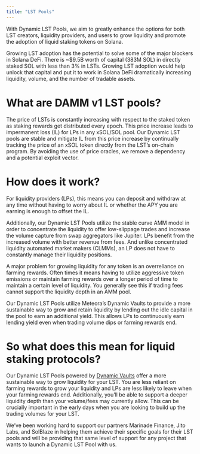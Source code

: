 ```yaml
---
title: "LST Pools"
---
```


With Dynamic LST Pools, we aim to greatly enhance the options for both LST creators, liquidity providers, and users to grow liquidity and promote the adoption of liquid staking tokens on Solana.

Growing LST adoption has the potential to solve some of the major blockers in Solana DeFi. There is ~$9.5B worth of capital (383M SOL) in directly staked SOL with less than 3% in LSTs. Growing LST adoption would help unlock that capital and put it to work in Solana DeFi dramatically increasing liquidity, volume, and the number of tradable assets.

# What are DAMM v1 LST pools?

The price of LSTs is constantly increasing with respect to the staked token as staking rewards get distributed every epoch. This price increase leads to impermanent loss (IL) for LPs in any xSOL/SOL pool. Our Dynamic LST pools are stable and mitigate IL from this price increase by continually tracking the price of an xSOL token directly from the LST’s on-chain program. By avoiding the use of price oracles, we remove a dependency and a potential exploit vector.

# How does it work?

For liquidity providers (LPs), this means you can deposit and withdraw at any time without having to worry about IL or whether the APY you are earning is enough to offset the IL.

Additionally, our Dynamic LST Pools utilize the stable curve AMM model in order to concentrate the liquidity to offer low-slippage trades and increase the volume capture from swap aggregators like Jupiter. LPs benefit from the increased volume with better revenue from fees. And unlike concentrated liquidity automated market makers (CLMMs), an LP does not have to constantly manage their liquidity positions.

A major problem for growing liquidity for any token is an overreliance on farming rewards. Often times it means having to utilize aggressive token emissions or maintain farming rewards over a longer period of time to maintain a certain level of liquidity. You generally see this if trading fees cannot support the liquidity depth in an AMM pool.

Our Dynamic LST Pools utilize Meteora’s Dynamic Vaults to provide a more sustainable way to grow and retain liquidity by lending out the idle capital in the pool to earn an additional yield. This allows LPs to continuously earn lending yield even when trading volume dips or farming rewards end.

# So what does this mean for liquid staking protocols?

Our Dynamic LST Pools powered by [Dynamic Vaults](/overview/other-products/dynamic-vault/what-is-dynamic-vault) offer a more sustainable way to grow liquidity for your LST. You are less reliant on farming rewards to grow your liquidity and LPs are less likely to leave when your farming rewards end. Additionally, you’ll be able to support a deeper liquidity depth than your volume/fees may currently allow. This can be crucially important in the early days when you are looking to build up the trading volumes for your LST.

We’ve been working hard to support our partners Marinade Finance, Jito Labs, and SolBlaze in helping them achieve their specific goals for their LST pools and will be providing that same level of support for any project that wants to launch a Dynamic LST Pool with us.